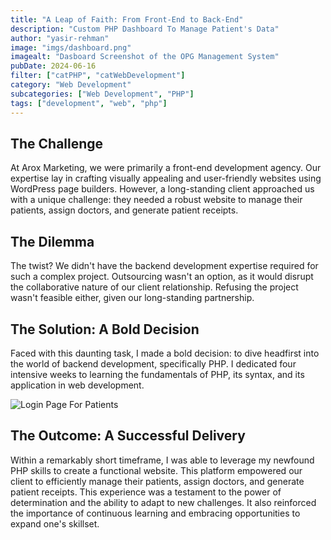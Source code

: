 ```yaml
---
title: "A Leap of Faith: From Front-End to Back-End"
description: "Custom PHP Dashboard To Manage Patient's Data"
author: "yasir-rehman"
image: "imgs/dashboard.png"
imagealt: "Dasboard Screenshot of the OPG Management System"
pubDate: 2024-06-16
filter: ["catPHP", "catWebDevelopment"]
category: "Web Development"
subcategories: ["Web Development", "PHP"]
tags: ["development", "web", "php"]
---
```


## The Challenge

At Arox Marketing, we were primarily a front-end development agency. Our expertise lay in crafting visually appealing and user-friendly websites using WordPress page builders. However, a long-standing client approached us with a unique challenge: they needed a robust website to manage their patients, assign doctors, and generate patient receipts.

## The Dilemma

The twist? We didn't have the backend development expertise required for such a complex project. Outsourcing wasn't an option, as it would disrupt the collaborative nature of our client relationship. Refusing the project wasn't feasible either, given our long-standing partnership.

## The Solution: A Bold Decision

Faced with this daunting task, I made a bold decision: to dive headfirst into the world of backend development, specifically PHP. I dedicated four intensive weeks to learning the fundamentals of PHP, its syntax, and its application in web development.

![Login Page For Patients](./imgs/login.png)

## The Outcome: A Successful Delivery

Within a remarkably short timeframe, I was able to leverage my newfound PHP skills to create a functional website. This platform empowered our client to efficiently manage their patients, assign doctors, and generate patient receipts.
This experience was a testament to the power of determination and the ability to adapt to new challenges. It also reinforced the importance of continuous learning and embracing opportunities to expand one's skillset.